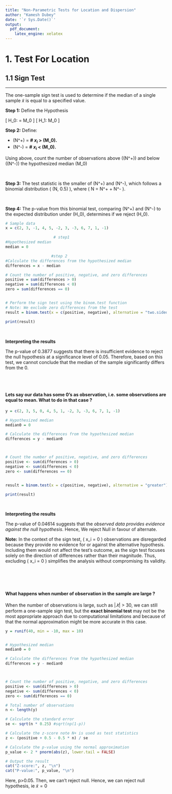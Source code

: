 ```yaml
---
title: "Non-Parametric Tests for Location and Dispersion"
author: "Kamesh Dubey"
date: '`r Sys.Date()`'
output:
  pdf_document:
    latex_engine: xelatex
---
```



# **1. Test For Location**

## **1.1 Sign Test**

---

The one-sample sign test is used to determine if the median of a single sample $\tilde{x}$ is equal to a specified value. 


**Step 1:** Define the Hypothesis

\[ 
H_0: \tilde{x} = M_0 
\]
\[ 
H_1: \tilde{x} \neq M_0 
\]

**Step 2:** Define:

- \(N^+\) =  **# $x_i$ > \(M_0\).**
- \(N^-\) = **# $x_i$ < \(M_0\).**

Using above, count the number of observations above (\(N^+\)) and below (\(N^-\)) the hypothesized median \(M_0\)

<br>

**Step 3:** The test statistic is the smaller of \(N^+\) and \(N^-\), which follows a binomial distribution \( \text{Binomial}(N, 0.5) \), where \( N = N^+ + N^- \). 

<br>

**Step 4:** The p-value from this binomial test, comparing \(N^+\) and \(N^-\) to the expected distribution under \(H_0\), determines if we reject \(H_0\).

```r
# Sample data
x = c(2, 3, -1, 4, 5, -2, 3, -3, 6, 7, 1, -1)

                     # step1 
#Hypothesized median
median = 0

                    #step 2 
#Calculate the differences from the hypothesized median
differences = x - median

# Count the number of positive, negative, and zero differences
positive = sum(differences > 0)
negative = sum(differences < 0)
zero = sum(differences == 0)


# Perform the sign test using the binom.test function
# Note: We exclude zero differences from the test
result = binom.test(x = c(positive, negative), alternative = "two.sided")

print(result)

```
<br>

**Interpreting the results**

The p-value of 0.3877 suggests that there is insufficient evidence to reject the null hypothesis at a significance level of 0.05. Therefore, based on this test, we cannot conclude that the median of the sample significantly differs from the 0.

<br>
<br>

#### **Lets say our data has some 0's as observation, i.e. some observations are equal to mean. What to do in that case ?**
```r
y = c(2, 3, 5, 0, 4, 5, 1, -2, 3, -3, 6, 7, 1, -1)

# Hypothesized median
median0 = 0

# Calculate the differences from the hypothesized median
differences = y - median0



# Count the number of positive, negative, and zero differences
positive <- sum(differences > 0)
negative <- sum(differences < 0)
zero <- sum(differences == 0)


result = binom.test(x = c(positive, negative), alternative = "greater")

print(result)
```
<br>

**Interpreting the results**

The p-value of 0.04614 suggests that the *observed data provides evidence against the null hypothesis*. Hence, We reject Null in favour of alternate.

**Note:** In the context of the sign test, \( x_i = 0 \) observations are disregarded because they provide no evidence for or against the alternative hypothesis. Including them would not affect the test's outcome, as the sign test focuses solely on the direction of differences rather than their magnitude. Thus, excluding \( x_i = 0 \) simplifies the analysis without compromising its validity.

<br>
<br>
<br>


#### **What happens when number of observation in the sample are large ?**

When the number of observations is large, such as $|𝑋|$ > 30, we can still perform a one-sample sign test, but the **exact binomial test** may not be the most appropriate approach due to computational limitations and because of that the normal approximation might be more accurate in this case.

```r
y = runif(40, min = -10, max = 10)


# Hypothesized median
median0 = 0

# Calculate the differences from the hypothesized median
differences = y - median0



# Count the number of positive, negative, and zero differences
positive <- sum(differences > 0)
negative <- sum(differences < 0)
zero <- sum(differences == 0)

# Total number of observations
n <- length(y)

# Calculate the standard error
se <- sqrt(n * 0.25) #sqrt(np(1-p))

# Calculate the z-score note N+ is used as test statistics
z <- (positive + 0.5 - 0.5 * n) / se

# Calculate the p-value using the normal approximation
p_value <- 2 * pnorm(abs(z), lower.tail = FALSE)

# Output the result
cat("Z-score:", z, "\n")
cat("P-value:", p_value, "\n")

```
Here, 
      p>0.05. Then, we can't reject null. Hence, we can reject null hypothesis, ie $\tilde{x}=0$


